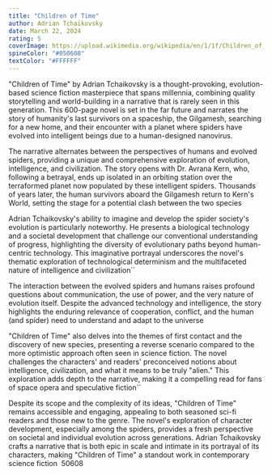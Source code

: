 ```yaml
---
title: "Children of Time"
author: Adrian Tchaikovsky
date: March 22, 2024
rating: 5
coverImage: https://upload.wikimedia.org/wikipedia/en/1/1f/Children_of_Time_%28novel%29.jpg
spineColor: "#050608"
textColor: "#FFFFFF"
---
```


"Children of Time" by Adrian Tchaikovsky is a thought-provoking, evolution-based science fiction masterpiece that spans millennia, combining quality storytelling and world-building in a narrative that is rarely seen in this generation. This 600-page novel is set in the far future and narrates the story of humanity's last survivors on a spaceship, the Gilgamesh, searching for a new home, and their encounter with a planet where spiders have evolved into intelligent beings due to a human-designed nanovirus.

The narrative alternates between the perspectives of humans and evolved spiders, providing a unique and comprehensive exploration of evolution, intelligence, and civilization. The story opens with Dr. Avrana Kern, who, following a betrayal, ends up isolated in an orbiting station over the terraformed planet now populated by these intelligent spiders. Thousands of years later, the human survivors aboard the Gilgamesh return to Kern's World, setting the stage for a potential clash between the two species

Adrian Tchaikovsky's ability to imagine and develop the spider society's evolution is particularly noteworthy. He presents a biological technology and a societal development that challenge our conventional understanding of progress, highlighting the diversity of evolutionary paths beyond human-centric technology. This imaginative portrayal underscores the novel's thematic exploration of technological determinism and the multifaceted nature of intelligence and civilization&#8203;``

The interaction between the evolved spiders and humans raises profound questions about communication, the use of power, and the very nature of evolution itself. Despite the advanced technology and intelligence, the story highlights the enduring relevance of cooperation, conflict, and the human (and spider) need to understand and adapt to the universe&#8203;

"Children of Time" also delves into the themes of first contact and the discovery of new species, presenting a reverse scenario compared to the more optimistic approach often seen in science fiction. The novel challenges the characters' and readers' preconceived notions about intelligence, civilization, and what it means to be truly "alien." This exploration adds depth to the narrative, making it a compelling read for fans of space opera and speculative fiction&#8203;``

Despite its scope and the complexity of its ideas, "Children of Time" remains accessible and engaging, appealing to both seasoned sci-fi readers and those new to the genre. The novel's exploration of character development, especially among the spiders, provides a fresh perspective on societal and individual evolution across generations. Adrian Tchaikovsky crafts a narrative that is both epic in scale and intimate in its portrayal of its characters, making "Children of Time" a standout work in contemporary science fiction &#8203;
50608